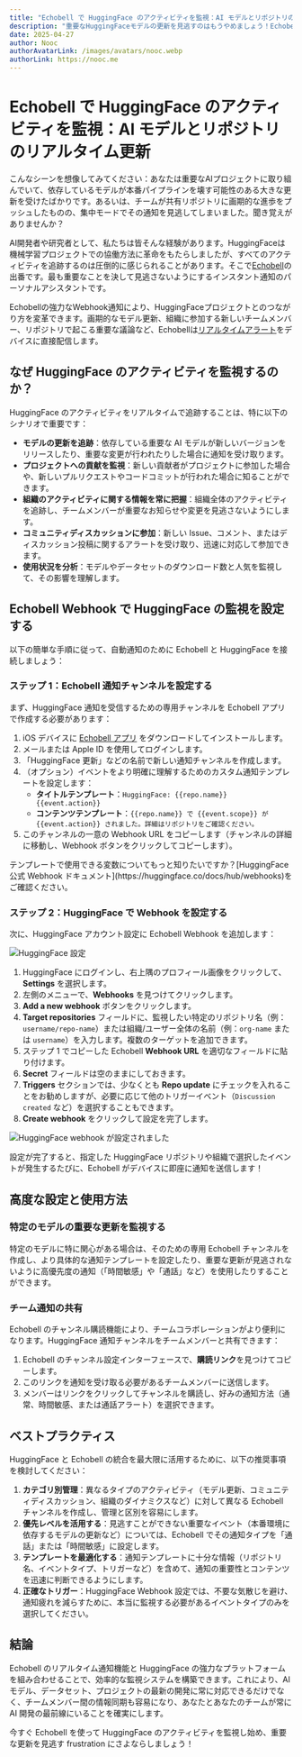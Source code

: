 ```yaml
---
title: "Echobell で HuggingFace のアクティビティを監視：AI モデルとリポジトリのリアルタイム更新"
description: "重要なHuggingFaceモデルの更新を見逃すのはもうやめましょう！EchobellでインスタントWebhook通知を設定してAIリポジトリを監視し、モデルの変更を追跡し、リアルタイムアラートを直接あなたの電話に送信してチームを同期させる方法を学びましょう。"
date: 2025-04-27
author: Nooc
authorAvatarLink: /images/avatars/nooc.webp
authorLink: https://nooc.me
---
```


# Echobell で HuggingFace のアクティビティを監視：AI モデルとリポジトリのリアルタイム更新

こんなシーンを想像してみてください：あなたは重要なAIプロジェクトに取り組んでいて、依存しているモデルが本番パイプラインを壊す可能性のある大きな更新を受けたばかりです。あるいは、チームが共有リポジトリに画期的な進歩をプッシュしたものの、集中モードでその通知を見逃してしまいました。聞き覚えがありませんか？

AI開発者や研究者として、私たちは皆そんな経験があります。HuggingFaceは機械学習プロジェクトでの協働方法に革命をもたらしましたが、すべてのアクティビティを追跡するのは圧倒的に感じられることがあります。そこで[Echobell](https://echobell.one)の出番です。最も重要なことを決して見逃さないようにするインスタント通知のパーソナルアシスタントです。

Echobellの強力なWebhook通知により、HuggingFaceプロジェクトとのつながり方を変革できます。画期的なモデル更新、組織に参加する新しいチームメンバー、リポジトリで起こる重要な議論など、Echobellは[リアルタイムアラート](/ja/docs/what-is-echobell)をデバイスに直接配信します。

## なぜ HuggingFace のアクティビティを監視するのか？

HuggingFace のアクティビティをリアルタイムで追跡することは、特に以下のシナリオで重要です：

- **モデルの更新を追跡**：依存している重要な AI モデルが新しいバージョンをリリースしたり、重要な変更が行われたりした場合に通知を受け取ります。
- **プロジェクトへの貢献を監視**：新しい貢献者がプロジェクトに参加した場合や、新しいプルリクエストやコードコミットが行われた場合に知ることができます。
- **組織のアクティビティに関する情報を常に把握**：組織全体のアクティビティを追跡し、チームメンバーが重要なお知らせや変更を見逃さないようにします。
- **コミュニティディスカッションに参加**：新しい Issue、コメント、またはディスカッション投稿に関するアラートを受け取り、迅速に対応して参加できます。
- **使用状況を分析**：モデルやデータセットのダウンロード数と人気を監視して、その影響を理解します。

## Echobell Webhook で HuggingFace の監視を設定する

以下の簡単な手順に従って、自動通知のために Echobell と HuggingFace を接続しましょう：

### ステップ 1：Echobell 通知チャンネルを設定する

まず、HuggingFace 通知を受信するための専用チャンネルを Echobell アプリで作成する必要があります：

1.  iOS デバイスに [Echobell アプリ](https://apps.apple.com/app/id6743597198) をダウンロードしてインストールします。
2.  メールまたは Apple ID を使用してログインします。
3.  「HuggingFace 更新」などの名前で新しい通知チャンネルを作成します。
4.  （オプション）イベントをより明確に理解するためのカスタム通知テンプレートを設定します：
    - **タイトルテンプレート**：`HuggingFace: {{repo.name}} {{event.action}}`
    - **コンテンツテンプレート**：`{{repo.name}} で {{event.scope}} が {{event.action}} されました。詳細はリポジトリをご確認ください。`
5.  このチャンネルの一意の Webhook URL をコピーします（チャンネルの詳細に移動し、Webhook ボタンをクリックしてコピーします）。

<Callout type="info">
  テンプレートで使用できる変数についてもっと知りたいですか？[HuggingFace 公式 Webhook ドキュメント](https://huggingface.co/docs/hub/webhooks)をご確認ください。
</Callout>

### ステップ 2：HuggingFace で Webhook を設定する

次に、HuggingFace アカウント設定に Echobell Webhook を追加します：

![HuggingFace 設定](/images/blog/huggingface-settings.png)

1.  HuggingFace にログインし、右上隅のプロフィール画像をクリックして、**Settings** を選択します。
2.  左側のメニューで、**Webhooks** を見つけてクリックします。
3.  **Add a new webhook** ボタンをクリックします。
4.  **Target repositories** フィールドに、監視したい特定のリポジトリ名（例：`username/repo-name`）または組織/ユーザー全体の名前（例：`org-name` または `username`）を入力します。複数のターゲットを追加できます。
5.  ステップ 1 でコピーした Echobell **Webhook URL** を適切なフィールドに貼り付けます。
6.  **Secret** フィールドは空のままにしておきます。
7.  **Triggers** セクションでは、少なくとも **Repo update** にチェックを入れることをお勧めしますが、必要に応じて他のトリガーイベント（`Discussion created` など）を選択することもできます。
8.  **Create webhook** をクリックして設定を完了します。

![HuggingFace webhook が設定されました](/images/blog/huggingface-webhook-set.png)

設定が完了すると、指定した HuggingFace リポジトリや組織で選択したイベントが発生するたびに、Echobell がデバイスに即座に通知を送信します！

## 高度な設定と使用方法

### 特定のモデルの重要な更新を監視する

特定のモデルに特に関心がある場合は、そのための専用 Echobell チャンネルを作成し、より具体的な通知テンプレートを設定したり、重要な更新が見逃されないように高優先度の通知（「時間敏感」や「通話」など）を使用したりすることができます。

### チーム通知の共有

Echobell のチャンネル購読機能により、チームコラボレーションがより便利になります。HuggingFace 通知チャンネルをチームメンバーと共有できます：

1.  Echobell のチャンネル設定インターフェースで、**購読リンク**を見つけてコピーします。
2.  このリンクを通知を受け取る必要があるチームメンバーに送信します。
3.  メンバーはリンクをクリックしてチャンネルを購読し、好みの通知方法（通常、時間敏感、または通話アラート）を選択できます。

## ベストプラクティス

HuggingFace と Echobell の統合を最大限に活用するために、以下の推奨事項を検討してください：

1.  **カテゴリ別管理**：異なるタイプのアクティビティ（モデル更新、コミュニティディスカッション、組織のダイナミクスなど）に対して異なる Echobell チャンネルを作成し、管理と区別を容易にします。
2.  **優先レベルを活用する**：見逃すことができない重要なイベント（本番環境に依存するモデルの更新など）については、Echobell でその通知タイプを「通話」または「時間敏感」に設定します。
3.  **テンプレートを最適化する**：通知テンプレートに十分な情報（リポジトリ名、イベントタイプ、トリガーなど）を含めて、通知の重要性とコンテンツを迅速に判断できるようにします。
4.  **正確なトリガー**：HuggingFace Webhook 設定では、不要な気散じを避け、通知疲れを減らすために、本当に監視する必要があるイベントタイプのみを選択してください。

## 結論

Echobell のリアルタイム通知機能と HuggingFace の強力なプラットフォームを組み合わせることで、効率的な監視システムを構築できます。これにより、AI モデル、データセット、プロジェクトの最新の開発に常に対応できるだけでなく、チームメンバー間の情報同期も容易になり、あなたとあなたのチームが常に AI 開発の最前線にいることを確実にします。

今すぐ Echobell を使って HuggingFace のアクティビティを監視し始め、重要な更新を見逃す frustration にさよならしましょう！